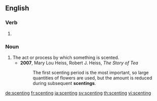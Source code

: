 ==English==

===Verb===
{{head|en|present participle}}

# {{present participle of|scent|lang=en|nocat=1}}

===Noun===
{{en-noun}}

# The act or process by which something is scented.
#* '''2007''', Mary Lou Heiss, ‎Robert J. Heiss, ''The Story of Tea''
#*: The first scenting period is the most important, so large quantities of flowers are used, but the amount is reduced during subsequent '''scentings'''.

[[de:scenting]]
[[fr:scenting]]
[[ja:scenting]]
[[sv:scenting]]
[[th:scenting]]
[[vi:scenting]]